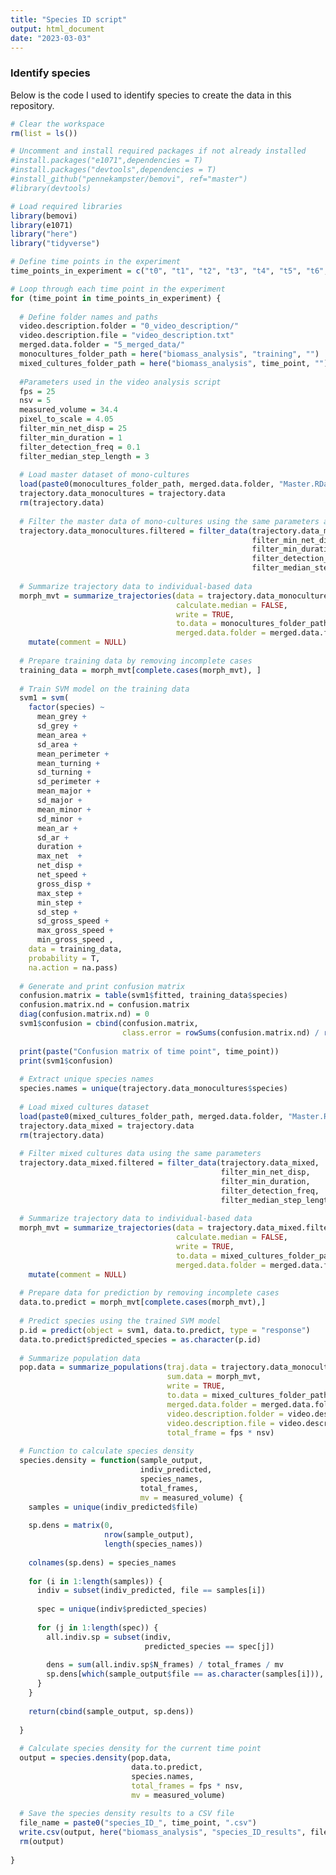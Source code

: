 ```yaml
---
title: "Species ID script"
output: html_document
date: "2023-03-03"
---
```


### Identify species

Below is the code I used to identify species to create the data in this repository. 

```r

# Clear the workspace
rm(list = ls())

# Uncomment and install required packages if not already installed
#install.packages("e1071",dependencies = T)
#install.packages("devtools",dependencies = T)
#install_github("pennekampster/bemovi", ref="master")
#library(devtools)

# Load required libraries
library(bemovi)
library(e1071)
library("here")
library("tidyverse")

# Define time points in the experiment
time_points_in_experiment = c("t0", "t1", "t2", "t3", "t4", "t5", "t6", "t7")

# Loop through each time point in the experiment
for (time_point in time_points_in_experiment) {
  
  # Define folder names and paths
  video.description.folder = "0_video_description/"
  video.description.file = "video_description.txt"
  merged.data.folder = "5_merged_data/"
  monocultures_folder_path = here("biomass_analysis", "training", "")
  mixed_cultures_folder_path = here("biomass_analysis", time_point, "")
  
  #Parameters used in the video analysis script
  fps = 25
  nsv = 5
  measured_volume = 34.4
  pixel_to_scale = 4.05
  filter_min_net_disp = 25
  filter_min_duration = 1
  filter_detection_freq = 0.1
  filter_median_step_length = 3
  
  # Load master dataset of mono-cultures
  load(paste0(monocultures_folder_path, merged.data.folder, "Master.RData"))
  trajectory.data_monocultures = trajectory.data
  rm(trajectory.data)
  
  # Filter the master data of mono-cultures using the same parameters as in the video analysis script
  trajectory.data_monocultures.filtered = filter_data(trajectory.data_monocultures,
                                                      filter_min_net_disp,
                                                      filter_min_duration,
                                                      filter_detection_freq,
                                                      filter_median_step_length)
  
  # Summarize trajectory data to individual-based data
  morph_mvt = summarize_trajectories(data = trajectory.data_monocultures.filtered,
                                     calculate.median = FALSE,
                                     write = TRUE,
                                     to.data = monocultures_folder_path,
                                     merged.data.folder = merged.data.folder) %>%
    mutate(comment = NULL)
  
  # Prepare training data by removing incomplete cases
  training_data = morph_mvt[complete.cases(morph_mvt), ]
  
  # Train SVM model on the training data
  svm1 = svm(
    factor(species) ~
      mean_grey +
      sd_grey +
      mean_area +
      sd_area +
      mean_perimeter +
      mean_turning +
      sd_turning +
      sd_perimeter +
      mean_major +
      sd_major +
      mean_minor +
      sd_minor +
      mean_ar +
      sd_ar +
      duration +
      max_net  +
      net_disp +
      net_speed +
      gross_disp +
      max_step +
      min_step +
      sd_step +
      sd_gross_speed +
      max_gross_speed +
      min_gross_speed ,
    data = training_data,
    probability = T,
    na.action = na.pass)
  
  # Generate and print confusion matrix
  confusion.matrix = table(svm1$fitted, training_data$species)
  confusion.matrix.nd = confusion.matrix
  diag(confusion.matrix.nd) = 0
  svm1$confusion = cbind(confusion.matrix,
                         class.error = rowSums(confusion.matrix.nd) / rowSums(confusion.matrix))
  
  print(paste("Confusion matrix of time point", time_point))
  print(svm1$confusion)
  
  # Extract unique species names
  species.names = unique(trajectory.data_monocultures$species)
  
  # Load mixed cultures dataset
  load(paste0(mixed_cultures_folder_path, merged.data.folder, "Master.RData"))
  trajectory.data_mixed = trajectory.data
  rm(trajectory.data)
  
  # Filter mixed cultures data using the same parameters
  trajectory.data_mixed.filtered = filter_data(trajectory.data_mixed,
                                               filter_min_net_disp,
                                               filter_min_duration,
                                               filter_detection_freq,
                                               filter_median_step_length)
  
  # Summarize trajectory data to individual-based data
  morph_mvt = summarize_trajectories(data = trajectory.data_mixed.filtered,
                                     calculate.median = FALSE,
                                     write = TRUE,
                                     to.data = mixed_cultures_folder_path,
                                     merged.data.folder = merged.data.folder)[, which(colnames(morph_mvt) != "Col_manual")] %>%
    mutate(comment = NULL)
  
  # Prepare data for prediction by removing incomplete cases
  data.to.predict = morph_mvt[complete.cases(morph_mvt),]
  
  # Predict species using the trained SVM model
  p.id = predict(object = svm1, data.to.predict, type = "response")
  data.to.predict$predicted_species = as.character(p.id)
  
  # Summarize population data
  pop.data = summarize_populations(traj.data = trajectory.data_monocultures.filtered,
                                   sum.data = morph_mvt,
                                   write = TRUE,
                                   to.data = mixed_cultures_folder_path,
                                   merged.data.folder = merged.data.folder,
                                   video.description.folder = video.description.folder,
                                   video.description.file = video.description.file,
                                   total_frame = fps * nsv)
  
  # Function to calculate species density
  species.density = function(sample_output,
                             indiv_predicted,
                             species_names,
                             total_frames,
                             mv = measured_volume) {
    samples = unique(indiv_predicted$file)
    
    sp.dens = matrix(0,
                     nrow(sample_output),
                     length(species_names))
    
    colnames(sp.dens) = species_names
    
    for (i in 1:length(samples)) {
      indiv = subset(indiv_predicted, file == samples[i])
      
      spec = unique(indiv$predicted_species)
      
      for (j in 1:length(spec)) {
        all.indiv.sp = subset(indiv,
                              predicted_species == spec[j])
        
        dens = sum(all.indiv.sp$N_frames) / total_frames / mv
        sp.dens[which(sample_output$file == as.character(samples[i])), which(species_names == spec[j])] = dens
      }
    }
    
    return(cbind(sample_output, sp.dens))
    
  }
  
  # Calculate species density for the current time point
  output = species.density(pop.data,
                           data.to.predict,
                           species.names,
                           total_frames = fps * nsv,
                           mv = measured_volume)
  
  # Save the species density results to a CSV file
  file_name = paste0("species_ID_", time_point, ".csv")
  write.csv(output, here("biomass_analysis", "species_ID_results", file_name))
  rm(output)
  
}
```